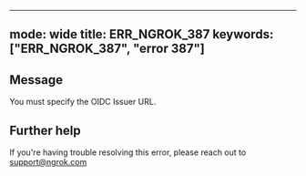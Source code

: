
---
mode: wide
title: ERR_NGROK_387
keywords: ["ERR_NGROK_387", "error 387"]
---

## Message
You must specify the OIDC Issuer URL.




## Further help
If you're having trouble resolving this error, please reach out to [support@ngrok.com](mailto:support@ngrok.com?subject=Help%20with%20ERR_NGROK_387)

